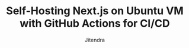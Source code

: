 ---
title: "Self-Hosting Next.js on Ubuntu VM with GitHub Actions for CI/CD"
publishedDate: 2024-07-28
updatedDate: 2024-07-28
description: "Step by step guide on how to self host next js application on the virtual machine and also setup github actions for automatic deployments"
ogImage: "https://static.everythingcs.dev/blog/learn-nodejs-drizzle.png"
featuredImage: "https://static.everythingcs.dev/blog/learn-nodejs-drizzle.png"
category: ["Nextjs"]
author: "Jitendra"
isFeatured: false
draft: false
---